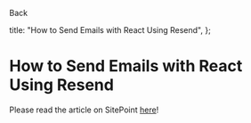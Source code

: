 
<BackLink href="/blog">Back</BackLink>

  title: "How to Send Emails with React Using Resend",
};

# How to Send Emails with React Using Resend

<PostDateRenderer date="08/01/2023" />

Please read the article on SitePoint [here](https://www.sitepoint.com/react-email-resend/)!
